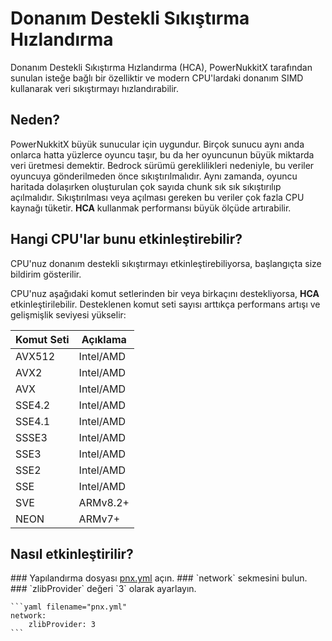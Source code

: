 
# Donanım Destekli Sıkıştırma Hızlandırma

Donanım Destekli Sıkıştırma Hızlandırma (HCA), PowerNukkitX tarafından sunulan isteğe bağlı bir özelliktir ve modern CPU'lardaki donanım SIMD kullanarak veri sıkıştırmayı hızlandırabilir.

## Neden?

PowerNukkitX büyük sunucular için uygundur. Birçok sunucu aynı anda onlarca hatta yüzlerce oyuncu taşır, bu da her oyuncunun büyük miktarda veri üretmesi demektir. Bedrock sürümü gereklilikleri nedeniyle, bu veriler oyuncuya gönderilmeden önce sıkıştırılmalıdır.
Aynı zamanda, oyuncu haritada dolaşırken oluşturulan çok sayıda chunk sık sık sıkıştırılıp açılmalıdır.
Sıkıştırılması veya açılması gereken bu veriler çok fazla CPU kaynağı tüketir. **HCA** kullanmak performansı büyük ölçüde artırabilir.

## Hangi CPU'lar bunu etkinleştirebilir?

CPU'nuz donanım destekli sıkıştırmayı etkinleştirebiliyorsa, başlangıçta size bildirim gösterilir.

CPU'nuz aşağıdaki komut setlerinden bir veya birkaçını destekliyorsa, **HCA** etkinleştirilebilir. Desteklenen komut seti sayısı arttıkça performans artışı ve gelişmişlik seviyesi yükselir:

| Komut Seti   | Açıklama  |
|--------------|-----------|
| AVX512       | Intel/AMD |
| AVX2         | Intel/AMD |
| AVX          | Intel/AMD |
| SSE4.2       | Intel/AMD |
| SSE4.1       | Intel/AMD |
| SSSE3        | Intel/AMD |
| SSE3         | Intel/AMD |
| SSE2         | Intel/AMD |
| SSE          | Intel/AMD |
| SVE          | ARMv8.2+  |
| NEON         | ARMv7+    |

## Nasıl etkinleştirilir?

<Steps>
    ### Yapılandırma dosyası <a href="/configuration/files/pnx-yml">pnx.yml</a> açın.
    ### `network` sekmesini bulun.
    ### `zlibProvider` değeri `3` olarak ayarlayın.

    ```yaml filename="pnx.yml"
    network:
        zlibProvider: 3
    ```
</Steps>
